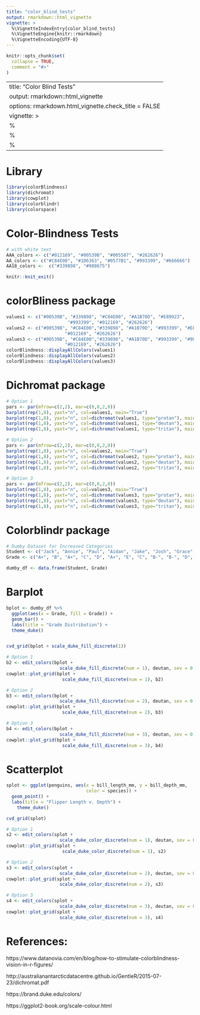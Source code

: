 ```yaml
---
title: "color_blind_tests"
output: rmarkdown::html_vignette
vignette: >
  %\VignetteIndexEntry{color_blind_tests}
  %\VignetteEngine{knitr::rmarkdown}
  %\VignetteEncoding{UTF-8}
---
```


```r
knitr::opts_chunk$set(
  collapse = TRUE,
  comment = "#>"
)
```

---
title: "Color Blind Tests"
output: rmarkdown::html_vignette
options: rmarkdown.html_vignette.check_title = FALSE
vignette: >
  %\VignetteIndexEntry{color_blind_tests}
  %\VignetteEngine{knitr::rmarkdown}
  %\VignetteEncoding{UTF-8}
---
# Library

```r
library(colorBlindness)
library(dichromat)
library(cowplot)
library(colorblindr)
library(colorspace)
```

# Color-Blindness Tests

```r
# with white text
AAA_colors <- c("#012169", "#00539B", "#005587", "#262626")
AA_colors <- c("#C84E00", "#1D6363", "#0577B1", "#993399", "#666666")
AA18_colors <-  c("#339898", "#988675")

```

```r
knitr::knit_exit()
```

# colorBliness package

```r
values1 <- c("#00539B", "#339898", "#C84E00", "#A1B70D", "#E89923",
                       "#993399", "#012169", "#262626")
values2 <- c("#00539B", "#C84E00","#339898", "#A1B70D", "#993399", "#E89923",
                      "#012169", "#262626")
values3 <- c("#00539B", "#C84E00","#339898", "#A1B70D", "#993399", "#988675",
                      "#012169", "#262626")              
colorBlindness::displayAllColors(values1)
colorBlindness::displayAllColors(values2)
colorBlindness::displayAllColors(values3)
```
# Dichromat package

```r
# Option 1
pars <- par(mfrow=c(2,2), mar=c(0,0,2,0))
barplot(rep(1,8), yaxt="n", col=values1, main="True")
barplot(rep(1,8), yaxt="n", col=dichromat(values1, type="protan"), main="Protanopia")
barplot(rep(1,8), yaxt="n", col=dichromat(values1, type="deutan"), main="Deutanopia")
barplot(rep(1,8), yaxt="n", col=dichromat(values1, type="tritan"), main="Tritanopia")
```

```r
# Option 2
pars <- par(mfrow=c(2,2), mar=c(0,0,2,0))
barplot(rep(1,8), yaxt="n", col=values2, main="True")
barplot(rep(1,8), yaxt="n", col=dichromat(values2, type="protan"), main="Protanopia")
barplot(rep(1,8), yaxt="n", col=dichromat(values2, type="deutan"), main="Deutanopia")
barplot(rep(1,8), yaxt="n", col=dichromat(values2, type="tritan"), main="Tritanopia")
```

```r
# Option 3
pars <- par(mfrow=c(2,2), mar=c(0,0,2,0))
barplot(rep(1,8), yaxt="n", col=values3, main="True")
barplot(rep(1,8), yaxt="n", col=dichromat(values3, type="protan"), main="Protanopia")
barplot(rep(1,8), yaxt="n", col=dichromat(values3, type="deutan"), main="Deutanopia")
barplot(rep(1,8), yaxt="n", col=dichromat(values3, type="tritan"), main="Tritanopia")
```

# Colorblindr package

```r
# Dumby Dataset for Increased Categories
Student <- c("Jack", "Annie", "Paul", "Aidan", "Jake", "Josh", "Grace", "Suzy", "Beth", "Taylor", "Tanner", "Lisa", "Jimmy", "Larry", "Patricia", "Laura", "Yasmin", "Tim")
Grade <- c("A+", "B", "A+", "C", "D", "A+", "E", "C", "B-", "B-", "D", "A-", "B+", "A-", "A-", "D", "B", "E")

dumby_df <- data.frame(Student, Grade)
```


# Barplot

```r
bplot <- dumby_df %>%
  ggplot(aes(x = Grade, fill = Grade)) + 
  geom_bar() + 
  labs(title = "Grade Distribution") +
  theme_duke()


cvd_grid(bplot + scale_duke_fill_discrete(1))
```

```r
# Option 1
b2 <- edit_colors(bplot +
                    scale_duke_fill_discrete(num = 1), deutan, sev = 0.7)
cowplot::plot_grid(bplot +
                     scale_duke_fill_discrete(num = 1), b2)

# Option 2
b3 <- edit_colors(bplot +
                    scale_duke_fill_discrete(num = 2), deutan, sev = 0.7)
cowplot::plot_grid(bplot +
                     scale_duke_fill_discrete(num = 2), b3)

# Option 3
b4 <- edit_colors(bplot +
                    scale_duke_fill_discrete(num = 3), deutan, sev = 0.7)
cowplot::plot_grid(bplot +
                     scale_duke_fill_discrete(num = 3), b4)
```
# Scatterplot

```r
splot <- ggplot(penguins, aes(x = bill_length_mm, y = bill_depth_mm, 
                              color = species)) +
  geom_point() +
  labs(title = "Flipper Length v. Depth") +
    theme_duke()

cvd_grid(splot)
```

```r
# Option 1
s2 <- edit_colors(splot +
                    scale_duke_color_discrete(num = 1), deutan, sev = 0.7)
cowplot::plot_grid(splot +
                     scale_duke_color_discrete(num = 1), s2)

# Option 2
s3 <- edit_colors(splot +
                    scale_duke_color_discrete(num = 2), deutan, sev = 0.7)
cowplot::plot_grid(splot +
                    scale_duke_color_discrete(num = 2), s3)

# Option 3
s4 <- edit_colors(splot +
                    scale_duke_color_discrete(num = 3), deutan, sev = 0.7)
cowplot::plot_grid(splot +
                    scale_duke_color_discrete(num = 3), s4)
```

# References: 

https://www.datanovia.com/en/blog/how-to-stimulate-colorblindness-vision-in-r-figures/

http://australianantarcticdatacentre.github.io/GentleR/2015-07-23/dichromat.pdf

https://brand.duke.edu/colors/

https://ggplot2-book.org/scale-colour.html


